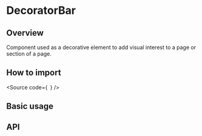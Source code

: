 

<Meta of={Stories} />

# DecoratorBar

## Overview

Component used as a decorative element to add visual interest to a page or section of a page.

## How to import

<Source
  code={`
`}
/>

## Basic usage

<Canvas of={Stories.Base} />

## API

<ArgTypes of={Stories} />

